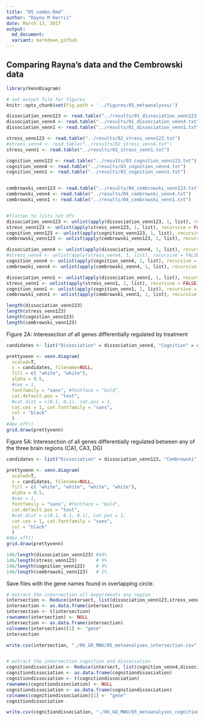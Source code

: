 ```yaml
---
title: "05_combo.Rmd"
author: "Rayna M Harris"
date: March 13, 2017
output:
  md_document:
  variant: markdown_github
---
```

## Comparing Rayna's data and the Cembrowski data
  
```r
library(VennDiagram)

# set output file for figures 
knitr::opts_chunk$set(fig.path = '../figures/05_metaanalyses/')
```


```r
dissociation_venn123 <- read.table("../results/01_dissociation_venn123.txt")
dissociation_venn4 <- read.table("../results/01_dissociation_venn4.txt")
dissociation_venn1 <- read.table("../results/01_dissociation_venn1.txt")

stress_venn123 <- read.table("../results/02_stress_venn123.txt")
#stress_venn4 <- read.table("../results/02_stress_venn4.txt")
stress_venn1 <- read.table("../results/02_stress_venn1.txt")

cognition_venn123 <- read.table("../results/03_cognition_venn123.txt")
cognition_venn4 <- read.table("../results/03_cognition_venn4.txt")
cognition_venn1 <- read.table("../results/03_cognition_venn1.txt")


cembrowski_venn123 <- read.table("../results/04_cembrowski_venn123.txt")
cembrowski_venn4 <- read.table("../results/04_cembrowski_venn4.txt")
cembrowski_venn1 <- read.table("../results/04_cembrowski_venn1.txt")


#flatten to lists not dfs
dissociation_venn123 <- unlist(apply(dissociation_venn123, 1, list), recursive = FALSE)
stress_venn123 <- unlist(apply(stress_venn123, 1, list), recursive = FALSE)
cognition_venn123 <- unlist(apply(cognition_venn123, 1, list), recursive = FALSE)
cembrowski_venn123 <- unlist(apply(cembrowski_venn123, 1, list), recursive = FALSE)

dissociation_venn4 <- unlist(apply(dissociation_venn4, 1, list), recursive = FALSE)
#stress_venn4 <- unlist(apply(stress_venn4, 1, list), recursive = FALSE)
cognition_venn4 <- unlist(apply(cognition_venn4, 1, list), recursive = FALSE)
cembrowski_venn4 <- unlist(apply(cembrowski_venn4, 1, list), recursive = FALSE)

dissociation_venn1 <- unlist(apply(dissociation_venn1, 1, list), recursive = FALSE)
stress_venn1 <- unlist(apply(stress_venn1, 1, list), recursive = FALSE)
cognition_venn1 <- unlist(apply(cognition_venn1, 1, list), recursive = FALSE)
cembrowski_venn1 <- unlist(apply(cembrowski_venn1, 1, list), recursive = FALSE)

length(dissociation_venn123)
length(stress_venn123)
length(cognition_venn123)  
length(cembrowski_venn123)
```


Figure 2A: Interesection of all genes differentially regulated by treatment

```r
candidates <- list("Dissociation" = dissociation_venn4, "Cognition" = cognition_venn4)

prettyvenn <- venn.diagram(
  scaled=T,
  x = candidates, filename=NULL, 
  fill = c( "white", "white"),
  alpha = 0.5,
  #cex = 1, 
  fontfamily = "sans", #fontface = "bold",
  cat.default.pos = "text",
  #cat.dist = c(0.1, 0.1), cat.pos = 1,
  cat.cex = 1, cat.fontfamily = "sans",
  col = "black"
  )
#dev.off()
grid.draw(prettyvenn)
```

Figure 5A: Interesection of all genes differentially regulated between any of the three brain regions (CA1, CA3, DG)

```r
candidates <- list("Dissociation" = dissociation_venn123, "Cembrowski" = cembrowski_venn123, "Stress" = stress_venn123, "Cognition" = cognition_venn123)

prettyvenn <- venn.diagram(
  scaled=T,
  x = candidates, filename=NULL, 
  fill = c( "white", "white", "white", "white"),
  alpha = 0.5,
  #cex = 1, 
  fontfamily = "sans", #fontface = "bold",
  cat.default.pos = "text",
  #cat.dist = c(0.1, 0.1, 0.1), cat.pos = 1,
  cat.cex = 1, cat.fontfamily = "sans",
  col = "black"
  )
#dev.off()
grid.draw(prettyvenn)
```

```r
146/length(dissociation_venn123) #44%
146/length(stress_venn123)       # 9%
146/length(cognition_venn123)    # 4%
146/length(cembrowski_venn123)   # 1%
```

Save files with the gene names found in overlapping circle.  

```r
# extract the intersection all experiments any region
intersection <- Reduce(intersect, list(dissociation_venn123,stress_venn123,cognition_venn123, cembrowski_venn123))
intersection <- as.data.frame(intersection)
intersection <- t(intersection)
rownames(intersection) <- NULL
intersection <- as.data.frame(intersection)
colnames(intersection)[1] <- "gene"
intersection

write.csv(intersection, "./06_GO_MWU/05_metaanalyses_intersection.csv", row.names = F)


# extract the intersection cognition and dissociation
cognitiondissociation <- Reduce(intersect, list(cognition_venn4,dissociation_venn4))
cognitiondissociation <- as.data.frame(cognitiondissociation)
cognitiondissociation <- t(cognitiondissociation)
rownames(cognitiondissociation) <- NULL
cognitiondissociation <- as.data.frame(cognitiondissociation)
colnames(cognitiondissociation)[1] <- "gene"
cognitiondissociation

write.csv(cognitiondissociation, "./06_GO_MWU/05_metaanalyses_cognitiondissociation.csv", row.names = F)
```
